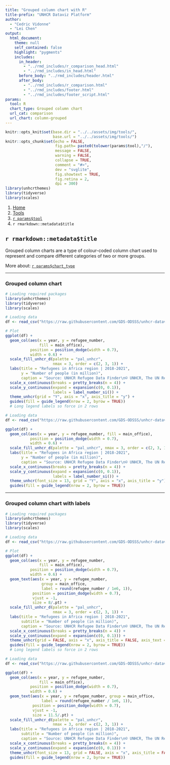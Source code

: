 ```yaml
---
title: "Grouped column chart with R"
title-prefix: "UNHCR Dataviz Platform"
author:
  - "Cedric Vidonne"
  - "Lei Chen"
output:
  html_document:
    theme: null
    self_contained: false
    highlight: "pygments"
    includes:
      in_header:
        - "../rmd_includes/r_comparison_head.html"
        - "../rmd_includes/in_head.html"
      before_body: "../rmd_includes/header.html"
      after_body:
        - "../rmd_includes/r_comparison.html"
        - "../rmd_includes/footer.html"
        - "../rmd_includes/footer_script.html"
params:
  tool: R
  chart_type: Grouped column chart
  url_cat: comparison
  url_chart: column-grouped
---
```


```r
knitr::opts_knit$set(base.dir = "../../assets/img/tools/",
                     base.url = "../../assets/img/tools/")
knitr::opts_chunk$set(echo = FALSE,
                      fig.path= paste0(tolower(params$tool),"/"),
                      message = FALSE,
                      warning = FALSE,
                      collapse = TRUE,
                      comment = "#>",
                      dev = "svglite",
                      fig.showtext = TRUE,
                      fig.retina = 2,
                      dpi = 300)
library(unhcrthemes)
library(tidyverse)
library(scales)
```

<main id="tools" class="container mt-5">

<!-- Breadcrumb is filled automatically with the text from Title and Tool parameter in YAML --> 
<nav aria-label="breadcrumb">
    <ol class="breadcrumb">
        <li class="breadcrumb-item"><a href="../../">Home</a></li>
        <li class="breadcrumb-item"><a href="../">Tools</a></li>
        <li class="breadcrumb-item"><a href="../`r tolower(params$tool)`/">`r params$tool`</a></li>
        <li class="breadcrumb-item active" aria-current="page">`r rmarkdown::metadata$title`</li>
    </ol>
</nav>

<!-- Intro header --> 
<div class="my-5 text-center">

## `r rmarkdown::metadata$title`

<div class="row justify-content-center">
<div class="col-lg-8">

<!-- Only text to change below, the rest comes from the YAML --> 
Grouped column charts are a type of colour-coded column chart used to represent and compare different categories of two or more groups.

More about: <a href="../../chart_gallery/`r params$url_cat`.html#`r params$url_chart`">`r params$chart_type`</a>

</div>
</div>
</div>


----

<!-- Beginning of section, should be preceded by hr (----) --> 
<section class="my-5">

### Grouped column chart

<div class="row">

<!-- First column for large screen --> 
<div class="col-lg-6">

```r
# Loading required packages
library(unhcrthemes)
library(tidyverse)
library(scales)

# Loading data
df <- read_csv("https://raw.githubusercontent.com/GDS-ODSSS/unhcr-dataviz-platform/master/data/comparison/column_grouped.csv")

# Plot
ggplot(df) +
  geom_col(aes(x = year, y = refugee_number,
               fill = main_office),
           position = position_dodge(width = 0.7),
           width = 0.6) +
  scale_fill_unhcr_d(palette = "pal_unhcr",
                     nmax = 3, order = c(2, 3, 1)) +
  labs(title = "Refugees in Africa region | 2018-2021",
       y = "Number of people (in million)",
       caption = "Source: UNHCR Refugee Data Finder\n© UNHCR, The UN Refugee Agency") +
  scale_x_continuous(breaks = pretty_breaks(n = 4)) +
  scale_y_continuous(expand = expansion(c(0, 0.1)),
                     labels = label_number_si()) +
  theme_unhcr(grid = "Y", axis = "x", axis_title = "y") +
  guides(fill = guide_legend(nrow = 2, byrow = TRUE))
  # Long legend labels so force in 2 rows
```

</div>
<!-- End First column --->

<!-- Second column for large screen --> 
<div class="col-lg-6">


```r
# Loading data
df <- read_csv("https://raw.githubusercontent.com/GDS-ODSSS/unhcr-dataviz-platform/master/data/comparison/column_grouped.csv")

ggplot(df) +
  geom_col(aes(x = year, y = refugee_number, fill = main_office),
           position = position_dodge(width = 0.7),
           width = 0.6) +
  scale_fill_unhcr_d(palette = "pal_unhcr", nmax = 3, order = c(2, 3, 1)) +
  labs(title = "Refugees in Africa region | 2018-2021",
       y = "Number of people (in million)",
       caption = "Source: UNHCR Refugee Data Finder\n© UNHCR, The UN Refugee Agency") +
  scale_x_continuous(breaks = pretty_breaks(n = 4)) +
  scale_y_continuous(expand = expansion(c(0, 0.1)),
                     labels = label_number_si()) +
  theme_unhcr(font_size = 13, grid = "Y", axis = "x", axis_title = "y") +
  guides(fill = guide_legend(nrow = 2, byrow = TRUE))
```

</div>
<!-- End Second column --->

</div>
</section>
<!-- End of section --->

----

<!-- Beginning of section, should be preceded by hr (----) --> 
<section class="my-5">

### Grouped column chart with labels

<div class="row">

<!-- First column for large screen --> 
<div class="col-lg-6">

```r
# Loading required packages
library(unhcrthemes)
library(tidyverse)
library(scales)

# Loading data
df <- read_csv("https://raw.githubusercontent.com/GDS-ODSSS/unhcr-dataviz-platform/master/data/comparison/column_grouped.csv")

# Plot
ggplot(df) +
  geom_col(aes(x = year, y = refugee_number,
               fill = main_office),
           position = position_dodge(width = 0.7),
           width = 0.6) +
  geom_text(aes(x = year, y = refugee_number,
                group = main_office,
                label = round(refugee_number / 1e6, 1)),
            position = position_dodge(width = 0.7),
            vjust = -1,
            size = 8/.pt) +
  scale_fill_unhcr_d(palette = "pal_unhcr",
                     nmax = 3, order = c(2, 3, 1)) +
  labs(title = "Refugees in Africa region | 2018-2021",
       subtitle = "Number of people (in million)",
       caption = "Source: UNHCR Refugee Data Finder\n© UNHCR, The UN Refugee Agency") +
  scale_x_continuous(breaks = pretty_breaks(n = 4)) +
  scale_y_continuous(expand = expansion(c(0, 0.1))) +
  theme_unhcr(grid = FALSE, axis = "x", axis_title = FALSE, axis_text = "x") +
  guides(fill = guide_legend(nrow = 2, byrow = TRUE))
  # Long legend labels so force in 2 rows
```

</div>
<!-- End First column --->

<!-- Second column for large screen --> 
<div class="col-lg-6">


```r
# Loading data
df <- read_csv("https://raw.githubusercontent.com/GDS-ODSSS/unhcr-dataviz-platform/master/data/comparison/column_grouped.csv")

ggplot(df) +
  geom_col(aes(x = year, y = refugee_number,
               fill = main_office),
           position = position_dodge(width = 0.7),
           width = 0.6) +
  geom_text(aes(x = year, y = refugee_number, group = main_office,
                label = round(refugee_number / 1e6, 1)),
            position = position_dodge(width = 0.7),
            vjust = -1,
            size = 11.5/.pt) +
  scale_fill_unhcr_d(palette = "pal_unhcr",
                     nmax = 3, order = c(2, 3, 1)) +
  labs(title = "Refugees in Africa region | 2018-2021",
       subtitle = "Number of people (in million)",
       caption = "Source: UNHCR Refugee Data Finder\n© UNHCR, The UN Refugee Agency") +
  scale_x_continuous(breaks = pretty_breaks(n = 4)) +
  scale_y_continuous(expand = expansion(c(0, 0.1))) +
  theme_unhcr(font_size = 13, grid = FALSE, axis = "x", axis_title = FALSE, axis_text = "x") +
  guides(fill = guide_legend(nrow = 2, byrow = TRUE))
```

</div>
<!-- End Second column --->

</div>
</section>
<!-- End of section --->

<!-- To add sections just copy the whole code between the above section tag --->

</main>
